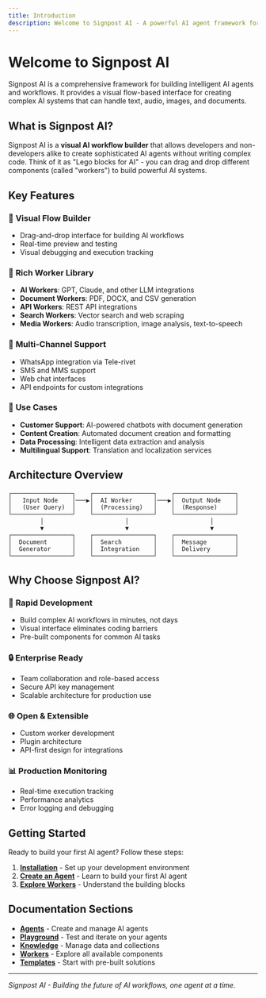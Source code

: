 ```yaml
---
title: Introduction
description: Welcome to Signpost AI - A powerful AI agent framework for building intelligent workflows
---
```


# Welcome to Signpost AI

Signpost AI is a comprehensive framework for building intelligent AI agents and workflows. It provides a visual flow-based interface for creating complex AI systems that can handle text, audio, images, and documents.

## What is Signpost AI?

Signpost AI is a **visual AI workflow builder** that allows developers and non-developers alike to create sophisticated AI agents without writing complex code. Think of it as "Lego blocks for AI" - you can drag and drop different components (called "workers") to build powerful AI systems.

## Key Features

### 🧠 **Visual Flow Builder**
- Drag-and-drop interface for building AI workflows
- Real-time preview and testing
- Visual debugging and execution tracking

### 🔧 **Rich Worker Library**
- **AI Workers**: GPT, Claude, and other LLM integrations
- **Document Workers**: PDF, DOCX, and CSV generation
- **API Workers**: REST API integrations
- **Search Workers**: Vector search and web scraping
- **Media Workers**: Audio transcription, image analysis, text-to-speech

### 📱 **Multi-Channel Support**
- WhatsApp integration via Tele-rivet
- SMS and MMS support
- Web chat interfaces
- API endpoints for custom integrations

### 🎯 **Use Cases**
- **Customer Support**: AI-powered chatbots with document generation
- **Content Creation**: Automated document creation and formatting
- **Data Processing**: Intelligent data extraction and analysis
- **Multilingual Support**: Translation and localization services

## Architecture Overview

```
┌─────────────────┐    ┌─────────────────┐    ┌─────────────────┐
│   Input Node    │───▶│  AI Worker      │───▶│  Output Node    │
│   (User Query)  │    │  (Processing)   │    │  (Response)     │
└─────────────────┘    └─────────────────┘    └─────────────────┘
         │                       │                       │
         ▼                       ▼                       ▼
┌─────────────────┐    ┌─────────────────┐    ┌─────────────────┐
│  Document       │    │  Search         │    │  Message        │
│  Generator      │    │  Integration    │    │  Delivery       │
└─────────────────┘    └─────────────────┘    └─────────────────┘
```

## Why Choose Signpost AI?

### 🚀 **Rapid Development**
- Build complex AI workflows in minutes, not days
- Visual interface eliminates coding barriers
- Pre-built components for common AI tasks

### 🔒 **Enterprise Ready**
- Team collaboration and role-based access
- Secure API key management
- Scalable architecture for production use

### 🌐 **Open & Extensible**
- Custom worker development
- Plugin architecture
- API-first design for integrations

### 📊 **Production Monitoring**
- Real-time execution tracking
- Performance analytics
- Error logging and debugging

## Getting Started

Ready to build your first AI agent? Follow these steps:

1. **[Installation](/installation)** - Set up your development environment
2. **[Create an Agent](/app-sections/agents)** - Learn to build your first AI agent
3. **[Explore Workers](/workers/generators/ai)** - Understand the building blocks

## Documentation Sections

- **[Agents](/app-sections/agents)** - Create and manage AI agents
- **[Playground](/app-sections/playground)** - Test and iterate on your agents
- **[Knowledge](/app-sections/knowledge/collections)** - Manage data and collections
- **[Workers](/workers/generators/ai)** - Explore all available components
- **[Templates](/app-sections/templates)** - Start with pre-built solutions

---

*Signpost AI - Building the future of AI workflows, one agent at a time.*
